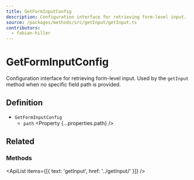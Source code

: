 ```yaml
---
title: GetFormInputConfig
description: Configuration interface for retrieving form-level input.
source: /packages/methods/src/getInput/getInput.ts
contributors:
  - fabian-hiller
---
```



# GetFormInputConfig

Configuration interface for retrieving form-level input. Used by the `getInput` method when no specific field path is provided.

## Definition

- `GetFormInputConfig`
  - `path` <Property {...properties.path} />

## Related

### Methods

<ApiList items={[{ text: 'getInput', href: '../getInput/' }]} />
